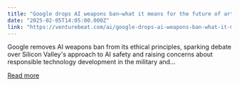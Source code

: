 ```yaml
---
title: "Google drops AI weapons ban—what it means for the future of artificial intelligence"
date: "2025-02-05T14:05:00.000Z"
link: "https://venturebeat.com/ai/google-drops-ai-weapons-ban-what-it-means-for-the-future-of-artificial-intelligence/"
---
```


Google removes AI weapons ban from its ethical principles, sparking debate over Silicon Valley's approach to AI safety and raising concerns about responsible technology development in the military and...

[Read more](https://venturebeat.com/ai/google-drops-ai-weapons-ban-what-it-means-for-the-future-of-artificial-intelligence/)

